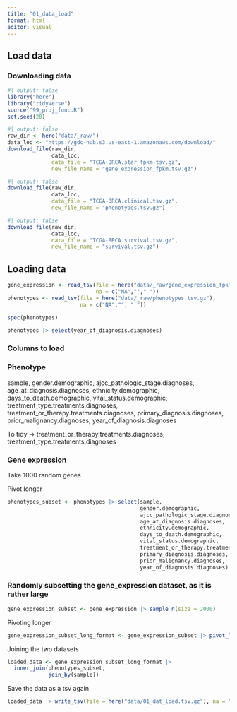 ```yaml
---
title: "01_data_load"
format: html
editor: visual
---
```


## Load data

### Downloading data

```r
#| output: false
library("here")
library("tidyverse")
source("99_proj_func.R")
set.seed(28)
```

```r
#| output: false
raw_dir <- here("data/_raw/")
data_loc <- "https://gdc-hub.s3.us-east-1.amazonaws.com/download/"
download_file(raw_dir, 
              data_loc, 
              data_file = "TCGA-BRCA.star_fpkm.tsv.gz", 
              new_file_name = "gene_expression_fpkm.tsv.gz")
```

```r
#| output: false
download_file(raw_dir, 
              data_loc, 
              data_file = "TCGA-BRCA.clinical.tsv.gz", 
              new_file_name = "phenotypes.tsv.gz")
```

```r
#| output: false
download_file(raw_dir, 
              data_loc, 
              data_file = "TCGA-BRCA.survival.tsv.gz", 
              new_file_name = "survival.tsv.gz")
```

## Loading data

```r
gene_expression <- read_tsv(file = here("data/_raw/gene_expression_fpkm.tsv.gz"), 
                            na = c("NA",""," "))
phenotypes <- read_tsv(file = here("data/_raw/phenotypes.tsv.gz"), 
                       na = c("NA","", " "))
```

```r
spec(phenotypes)
```

```r
phenotypes |> select(year_of_diagnosis.diagnoses)

```

### Columns to load

### Phenotype

sample, gender.demographic, ajcc_pathologic_stage.diagnoses, age_at_diagnosis.diagnoses, ethnicity.demographic, days_to_death.demographic, vital_status.demographic, treatment_type.treatments.diagnoses, treatment_or_therapy.treatments.diagnoses, primary_diagnosis.diagnoses, prior_malignancy.diagnoses, year_of_diagnosis.diagnoses

To tidy -\> treatment_or_therapy.treatments.diagnoses, treatment_type.treatments.diagnoses

### Gene expression

Take 1000 random genes

Pivot longer

```r
phenotypes_subset <- phenotypes |> select(sample, 
                                          gender.demographic, 
                                          ajcc_pathologic_stage.diagnoses, 
                                          age_at_diagnosis.diagnoses, 
                                          ethnicity.demographic, 
                                          days_to_death.demographic, 
                                          vital_status.demographic,
                                          treatment_or_therapy.treatments.diagnoses,
                                          primary_diagnosis.diagnoses, 
                                          prior_malignancy.diagnoses, 
                                          year_of_diagnosis.diagnoses)
```

### Randomly subsetting the gene_expression dataset, as it is rather large

```r
gene_expression_subset <- gene_expression |> sample_n(size = 2000)
```

Pivoting longer

```r
gene_expression_subset_long_format <- gene_expression_subset |> pivot_longer(cols = !Ensembl_ID, names_to = "sample", values_to = "gene_expression")

```

Joining the two datasets

```r
loaded_data <- gene_expression_subset_long_format |> 
  inner_join(phenotypes_subset, 
             join_by(sample))


```

Save the data as a tsv again

```r
loaded_data |> write_tsv(file = here("data/01_dat_load.tsv.gz"), na = "NA")
```
